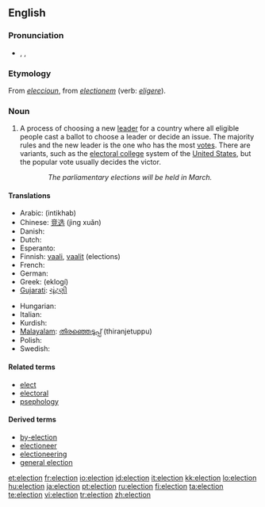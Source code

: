 {{also|élection}}
{{wikipedia}}
==English==

===Pronunciation===
* {{enPR|ĭ-lĕk'shən}}, {{IPA|/ɪˈlekʃ(ə)n/}}, {{SAMPA|/I"lekS(@)n/}}

===Etymology===
From {{AF.}} ''[[eleccioun]]'', from {{L.}} ''[[electionem]]'' (verb: ''[[eligere]]'').

===Noun===
{{wikipedia}}
{{en-noun}}

# A process of choosing a new [[leader]] for a country where all eligible people cast a ballot to choose a leader or decide an issue.  The majority rules and the new leader is the one who has the most [[vote]]s.  There are variants, such as the [[electoral college]] system of the [[United States]], but the popular vote usually decides the victor.
:: ''The parliamentary elections will be held in March.''

====Translations====
{{top}}
* Arabic: {{Arab|[[إنْتِخاب]]}} {{m}} (intikhab)
* Chinese: [[竞选]] (jìng xuǎn)
* Danish: {{t-|da|valg|n}}
* Dutch: {{t+|nl|verkiezing|f}}
* Esperanto: {{t-|eo|elekto|xs=Esperanto}}
* Finnish: [[vaali]], [[vaalit]] (elections)
* French: {{t+|fr|élection|f}}
* German: {{t+|de|Wahl|f}}
* Greek: {{t|el|εκλογή|f|sc=Grek}} (eklogí)
* [[Gujarati]]: [[ચૂંટણી]]
{{mid}}
* Hungarian: {{t+|hu|választás}}
* Italian: {{t+|it|elezione|f}}
* Kurdish: {{KUchar|[[هه‌ڵبژاردن]]}}
* [[Malayalam]]: [[തിരഞ്ഞെടുപ്പ്]] (thiranjetuppu)
* Polish: {{t-|pl|wybory|p}}
* Swedish: {{t+|sv|val|n}}
{{bottom}}

====Related terms====
* [[elect]]
* [[electoral]]
* [[psephology]]

====Derived terms====
* [[by-election]]
* [[electioneer]]
* [[electioneering]]
* [[general election]]

[[et:election]]
[[fr:election]]
[[io:election]]
[[id:election]]
[[it:election]]
[[kk:election]]
[[lo:election]]
[[hu:election]]
[[ja:election]]
[[pt:election]]
[[ru:election]]
[[fi:election]]
[[ta:election]]
[[te:election]]
[[vi:election]]
[[tr:election]]
[[zh:election]]